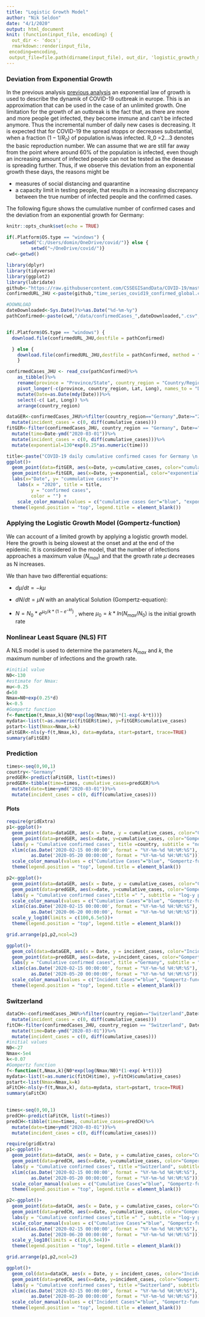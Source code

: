 ```yaml
---
title: "Logistic Growth Model"
author: "Nik Seldon"
date: "4/1/2020"
output: html_document
knit: (function(input_file, encoding) {
  out_dir <- 'docs';
  rmarkdown::render(input_file,
 encoding=encoding,
 output_file=file.path(dirname(input_file), out_dir, 'logistic_growth_model.html'))})
---
```


### Deviation from Exponential Growth

In the previous analysis [previous analysis](https://nikseldon.github.io/COVID-19-Analysis/) an exponential law of growth is used to describe the dynamik of COVID-19 outbreak in europe. This is an approximation that can be used in the case of an unlimited growth. One limitation for the growth of an outbreak is the fact that, as there are more and more people get infected, they become immune and can't be infected anymore. Thus the incremental number of daily new cases is decreasing. It is expected that for COVID-19 the spread stopps or decreases substantial, when a fraction $(1-1/R_0)$ of population is/was infected. R_0 =2...3 denotes the basic reproduction number. We can assume that we are still far away from the point where around 60% of the population is infected, even though an increasing amount of infected people can not be tested as the desease is spreading further. 
Thus, if we observe this deviation from an exponential growth these days, the reasons might be 

* measures of social distancing and quarantine
* a capacity limit in testing people, that results in a increasing discrepancy between the true number of infected people and the confirmed cases.

The following figure shows the cumulative number of confirmed cases and the deviation from an exponential growth for Germany:

```r
knitr::opts_chunk$set(echo = TRUE)
```

```r
if(.Platform$OS.type == "windows") {
     setwd("C:/Users/domin/OneDrive/covid/")} else {
         setwd("~/OneDrive/covid/")}
cwd<-getwd()
```

```r
library(dplyr)
library(tidyverse)
library(ggplot2)
library(lubridate)
github<-"https://raw.githubusercontent.com/CSSEGISandData/COVID-19/master/csse_covid_19_data/csse_covid_19_time_series/"
confirmedURL_JHU <-paste(github,"time_series_covid19_confirmed_global.csv?accessType=DOWNLOAD", sep="")
```


```r
#DOWNLOAD
dateDownloaded<-Sys.Date()%>%as.Date("%d-%m-%y")
pathConfirmed<-paste(cwd,"/data/confirmedCases_",dateDownloaded,".csv",sep="")


if(.Platform$OS.type == "windows") {
  download.file(confirmedURL_JHU,destfile = pathConfirmed)

  } else { 
    download.file(confirmedURL_JHU,destfile = pathConfirmed, method = "curl")
    }
```

```r
confirmedCases_JHU <- read_csv(pathConfirmed)%>%
    as_tibble()%>%
    rename(province = "Province/State", country_region = "Country/Region")%>% 
    pivot_longer(-c(province, country_region, Lat, Long), names_to = "Date", values_to = "cumulative_cases") %>% 
    mutate(Date=as.Date(mdy(Date)))%>%
    select(-c( Lat, Long)) %>%
    arrange(country_region)
```


```r
dataGER<-confirmedCases_JHU%>%filter(country_region=="Germany",Date>="2020-03-01")%>%
  mutate(incident_cases = c(0, diff(cumulative_cases)))
fitGER<-filter(confirmedCases_JHU, country_region == "Germany", Date>="2020-03-01",Date<="2020-04-30")%>%
  mutate(time=Date-ymd("2020-03-01"))%>%
  mutate(incident_cases = c(0, diff(cumulative_cases)))%>%
  mutate(exponential=130*exp(0.25*as.numeric(time)))
```

```r
title<-paste("COVID-19 daily cumulative confirmed cases for Germany \n data downloaded from Johns Hopkins University: ", dateDownloaded)
ggplot()+
  geom_point(data=fitGER, aes(x=Date, y=cumulative_cases, color="cumulative cases Ger"))+
  geom_point(data=fitGER, aes(x=Date, y=exponential, color="exponential law"),pch=1 )+
  labs(x="Date", y= "cummulative cases")+
    labs(x = "2020", title = title,
         y = "confirmed cases",
         color = "") +
    scale_color_manual(values = c("cumulative cases Ger"="blue", "exponential law"="red"))+
  theme(legend.position = "top", legend.title = element_blank())
```


### Applying the Logistic Growth Model (Gompertz-function)

We can account of a limited growth by applying a logistic growth model. Here the growth is being slowest at the onset and at the end of the epidemic. It is considered in the model, that the number of infections approaches a maximum value ($N_{max}$) and that the growth rate $\mu$ decreases as N increases.

We than have two differential equations:

* $d\mu/dt=-k\mu$
* $dN/dt=\mu N$
with an analytical Solution (Gompertz-equation): 

* $N=N_0*e^{\mu_0/k*(1-e^{-kt})}$ , where $\mu_0=k*ln(N_{max}/N_0)$ is the initial growth rate


### Nonlinear Least Square (NLS) FIT

A NLS model is used to determine the parameters $N_{max}$ and $k$, the maximum number of infections and the growth rate. 

```r
#initial value
N0<-130
#estimate for Nmax:
mu<-0.25
d=50
Nmax=N0+exp(0.25*d)
k<-0.5
#Gompertz function
f<-function(t,Nmax,k){N0*exp(log(Nmax/N0)*(1-exp(-k*t)))}
mydata<-list(t=as.numeric(fitGER$time), y=fitGER$cumulative_cases)
pstart<-list(Nmax=Nmax,k=k)
aFitGER<-nls(y~f(t,Nmax,k), data=mydata, start=pstart, trace=TRUE)
summary(aFitGER)
```

### Prediction
```r
times<-seq(0,90,1)
country<-"Germany"
predGER<-predict(aFitGER, list(t=times))
predGER<-tibble(time=times, cumulative_cases=predGER)%>%
  mutate(date=time+ymd("2020-03-01"))%>%
  mutate(incident_cases = c(0, diff(cumulative_cases)))
```

#### Plots
```r
require(gridExtra)
p1<-ggplot()+ 
  geom_point(data=dataGER, aes(x = Date, y = cumulative_cases, color="Cumulative Cases"), pch=21, cex=2)+
  geom_point(data=predGER, aes(x=date, y=cumulative_cases, color="Gompertz-function"), pch=3, cex=.5)+
  labs(y = "Cumulative confirmed cases", title =country, subtitle = "normal plot") +
  xlim(c(as.Date('2020-02-15 00:00:00', format = "%Y-%m-%d %H:%M:%S"),
         as.Date('2020-05-20 00:00:00', format = "%Y-%m-%d %H:%M:%S")))+
  scale_color_manual(values = c("Cumulative Cases"="blue", "Gompertz-function"="red"))+
  theme(legend.position = "top", legend.title = element_blank())

p2<-ggplot()+ 
  geom_point(data=dataGER, aes(x = Date, y = cumulative_cases, color="Cumulative Cases"), pch=21, cex=2)+
  geom_point(data=predGER, aes(x=date, y=cumulative_cases, color="Gompertz-function"), pch=3, cex=.5)+
  labs(y = "Cumulative confirmed cases",title =" ", subtitle = "log-y plot") +
  scale_color_manual(values = c("Cumulative Cases"="blue", "Gompertz-function"="red"))+
  xlim(c(as.Date('2020-02-15 00:00:00', format = "%Y-%m-%d %H:%M:%S"),
         as.Date('2020-06-20 00:00:00', format = "%Y-%m-%d %H:%M:%S")))+
  scale_y_log10(limits = c(100,6.5e5))+
  theme(legend.position = "top", legend.title = element_blank())

grid.arrange(p1,p2,ncol=2)
```


```r
ggplot()+ 
  geom_col(data=dataGER, aes(x = Date, y = incident_cases, color="Incident Cases"), alpha=0.5)+
  geom_point(data=predGER, aes(x=date, y=incident_cases, color="Gompertz-function"), pch=3, cex=.5)+
  labs(y = "Cumulative confirmed cases", title ="Germany", subtitle = "normal plot") +
  xlim(c(as.Date('2020-02-15 00:00:00', format = "%Y-%m-%d %H:%M:%S"),
         as.Date('2020-05-20 00:00:00', format = "%Y-%m-%d %H:%M:%S")))+
  scale_color_manual(values = c("Incident Cases"="blue", "Gompertz-function"="red"))+
  theme(legend.position = "top", legend.title = element_blank())
```


### Switzerland

```r
dataCH<-confirmedCases_JHU%>%filter(country_region=="Switzerland",Date>="2020-03-01")%>%
  mutate(incident_cases = c(0, diff(cumulative_cases)))
fitCH<-filter(confirmedCases_JHU, country_region == "Switzerland", Date>="2020-03-01",Date<="2020-04-30")%>%
  mutate(time=Date-ymd("2020-03-01"))%>%
  mutate(incident_cases = c(0, diff(cumulative_cases)))
#initial values
N0<-27
Nmax<-5e4
k<-0.07
#Gompertz function
f<-function(t,Nmax,k){N0*exp(log(Nmax/N0)*(1-exp(-k*t)))}
mydata<-list(t=as.numeric(fitCH$time), y=fitCH$cumulative_cases)
pstart<-list(Nmax=Nmax,k=k)
aFitCH<-nls(y~f(t,Nmax,k), data=mydata, start=pstart, trace=TRUE)
summary(aFitCH)
  
```

```r
times<-seq(0,90,1)
predCH<-predict(aFitCH, list(t=times))
predCH<-tibble(time=times, cumulative_cases=predCH)%>%
  mutate(date=time+ymd("2020-03-01"))%>%
  mutate(incident_cases = c(0, diff(cumulative_cases)))
```

```r
require(gridExtra)
p1<-ggplot()+ 
  geom_point(data=dataCH, aes(x = Date, y = cumulative_cases, color="Cumulative Cases"), pch=21, cex=2)+
  geom_point(data=predCH, aes(x=date, y=cumulative_cases, color="Gompertz-function"), pch=3, cex=.5)+
  labs(y = "Cumulative confirmed cases", title ="Switzerland", subtitle = "normal plot") +
  xlim(c(as.Date('2020-02-15 00:00:00', format = "%Y-%m-%d %H:%M:%S"),
         as.Date('2020-05-20 00:00:00', format = "%Y-%m-%d %H:%M:%S")))+
  scale_color_manual(values = c("Cumulative Cases"="blue", "Gompertz-function"="red"))+
  theme(legend.position = "top", legend.title = element_blank())

p2<-ggplot()+ 
  geom_point(data=dataCH, aes(x = Date, y = cumulative_cases, color="Cumulative Cases"), pch=21, cex=2)+
  geom_point(data=predCH, aes(x=date, y=cumulative_cases, color="Gompertz-function"), pch=3, cex=.5)+
  labs(y = "Cumulative confirmed cases",title =" ", subtitle = "log-y plot") +
  scale_color_manual(values = c("Cumulative Cases"="blue", "Gompertz-function"="red"))+
  xlim(c(as.Date('2020-02-15 00:00:00', format = "%Y-%m-%d %H:%M:%S"),
         as.Date('2020-06-20 00:00:00', format = "%Y-%m-%d %H:%M:%S")))+
  scale_y_log10(limits = c(10,6.5e4))+
  theme(legend.position = "top", legend.title = element_blank())

grid.arrange(p1,p2,ncol=2)
```


```r
ggplot()+ 
  geom_col(data=dataCH, aes(x = Date, y = incident_cases, color="Incident Cases"), alpha=0.5)+
  geom_point(data=predCH, aes(x=date, y=incident_cases, color="Gompertz-function"), pch=3, cex=.5)+
  labs(y = "Cumulative confirmed cases", title ="Switzerland", subtitle = "normal plot") +
  xlim(c(as.Date('2020-02-15 00:00:00', format = "%Y-%m-%d %H:%M:%S"),
         as.Date('2020-05-20 00:00:00', format = "%Y-%m-%d %H:%M:%S")))+
  scale_color_manual(values = c("Incident Cases"="blue", "Gompertz-function"="red"))+
  theme(legend.position = "top", legend.title = element_blank())
```


